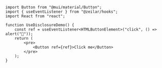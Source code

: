 
<UseEventListenerDemo />

```tsx
import Button from "@mui/material/Button";
import { useEventListener } from "@zeilar/hooks";
import React from "react";

function UseDisclosureDemo() {
	const ref = useEventListener<HTMLButtonElement>("click", () => alert("🎉"));
	return (
		<pre>
			<Button ref={ref}>Click me</Button>
		</pre>
	);
}
```
